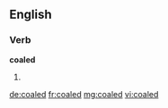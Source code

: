 ==English==

===Verb===
'''coaled'''

# {{past of|[[coal]]}}

[[de:coaled]]
[[fr:coaled]]
[[mg:coaled]]
[[vi:coaled]]